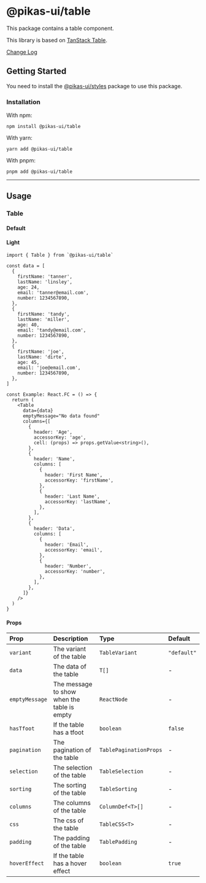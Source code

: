 

<NextSeo title="Table" />

# @pikas-ui/table

This package contains a table component.

This library is based on [TanStack Table](https://tanstack.com/table/).

<a href="https://github.com/Achaak/pikas/blob/main/packages/ui/table/CHANGELOG.md">
  Change Log
</a>

## Getting Started

You need to install the <a href={stylesLink}>@pikas-ui/styles</a> package to use this package.

### Installation

With npm:

```
npm install @pikas-ui/table
```

With yarn:

```
yarn add @pikas-ui/table
```

With pnpm:

```
pnpm add @pikas-ui/table
```

---

## Usage

### Table

#### Default

<DefaultTableExample />

#### Light

<LightTableExample />

```tsx
import { Table } from `@pikas-ui/table`

const data = [
  {
    firstName: 'tanner',
    lastName: 'linsley',
    age: 24,
    email: 'tanner@email.com',
    number: 1234567890,
  },
  {
    firstName: 'tandy',
    lastName: 'miller',
    age: 40,
    email: 'tandy@email.com',
    number: 1234567890,
  },
  {
    firstName: 'joe',
    lastName: 'dirte',
    age: 45,
    email: 'joe@email.com',
    number: 1234567890,
  },
]

const Example: React.FC = () => {
  return (
    <Table
      data={data}
      emptyMessage="No data found"
      columns={[
        {
          header: 'Age',
          accessorKey: 'age',
          cell: (props) => props.getValue<string>(),
        },
        {
          header: 'Name',
          columns: [
            {
              header: 'First Name',
              accessorKey: 'firstName',
            },
            {
              header: 'Last Name',
              accessorKey: 'lastName',
            },
          ],
        },
        {
          header: 'Data',
          columns: [
            {
              header: 'Email',
              accessorKey: 'email',
            },
            {
              header: 'Number',
              accessorKey: 'number',
            },
          ],
        },
      ]}
    />
  )
}
```

#### Props

| Prop           | Description                                 | Type                   | Default     |
| :------------- | :------------------------------------------ | :--------------------- | :---------- |
| `variant`      | The variant of the table                    | `TableVariant`         | `"default"` |
| `data`         | The data of the table                       | `T[]`                  | -           |
| `emptyMessage` | The message to show when the table is empty | `ReactNode`            | -           |
| `hasTfoot`     | If the table has a tfoot                    | `boolean`              | `false`     |
| `pagination`   | The pagination of the table                 | `TablePaginationProps` | -           |
| `selection`    | The selection of the table                  | `TableSelection`       | -           |
| `sorting`      | The sorting of the table                    | `TableSorting`         | -           |
| `columns`      | The columns of the table                    | `ColumnDef<T>[]`       | -           |
| `css`          | The css of the table                        | `TableCSS<T>`          | -           |
| `padding`      | The padding of the table                    | `TablePadding`         | -           |
| `hoverEffect`  | If the table has a hover effect             | `boolean`              | `true`      |

